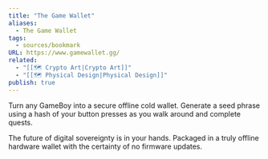 ```yaml
---
title: "The Game Wallet"
aliases:
  - The Game Wallet
tags:
  - sources/bookmark
URL: https://www.gamewallet.gg/
related:
  - "[[🗺️ Crypto Art|Crypto Art]]"
  - "[[🗺️ Physical Design|Physical Design]]"
publish: true
---
```


Turn any GameBoy into a secure offline cold wallet. Generate a seed phrase using a hash of your button presses as you walk around and complete quests.

The future of digital sovereignty is in your hands. Packaged in a truly offline hardware wallet with the certainty of no firmware updates.